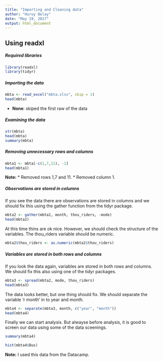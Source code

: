 ```yaml
---
title: "Importing and Cleaning data"
author: "Huruy Belay"
date: "May 19, 2017"
output: html_document
---
```


## Using readxl

##### Required libraries

```r
library(readxl)
library(tidyr)
```

##### Importing the data

```r
mbta <- read_excel("mbta.xlsx", skip = 1)
head(mbta)
```

* **None**: skiped the first raw of the data

##### Examining the data

```r
str(mbta)
head(mbta)
summary(mbta)
```

##### Removing unnecessary rows and columns

```r
mbta1 <- mbta[-c(1,7,11), -1]
head(mbta1)
```

**Note:**
     * Removed rows 1,7 and 11.
     * Removed column 1.

##### Observations are stored in columns

If you see the data there are observations are stored in columns and we should fix this using the gather function from the tidyr package.

```r
mbta2 <- gather(mbta1, month, thou_riders, -mode)
head(mbta2)
```

At this time thins are ok nice. However, we should check the structure of the variables. The thou_riders variable should be numeric.

```r
mbta2$thou_riders <- as.numeric(mbta2$thou_riders)
```

##### Variables are stored in both rows and columns

If you look the data again, variables are stored in both rows and columns. We should fix this also using one of the tidyr packages.

```r
mbta3 <- spread(mbta2, mode, thou_riders)
head(mbta3)
```

The data looks better, but one thing should fix. We should separate the variable 'r month' in to year and month.

```r
mbta4 <- separate(mbta3, month, c("year", "month"))
head(mbta4)
```

Finally we can start analysis. But alwayse before analysis, it is good to screen our data using some of the data sceenings.

```r
summary(mbta4)

hist(mbta4$Bus)
```


**Note:** I used this data from the Datacamp.